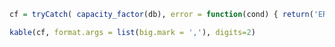 
```r

cf = tryCatch( capacity_factor(db), error = function(cond) { return('ERROR: capacity_factor function not returning correct results.') })

kable(cf, format.args = list(big.mark = ','), digits=2)

```
